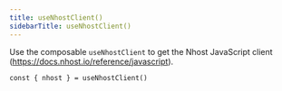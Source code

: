 ```yaml
---
title: useNhostClient()
sidebarTitle: useNhostClient()
---
```


Use the composable `useNhostClient` to get the Nhost JavaScript client (https://docs.nhost.io/reference/javascript).

```tsx
const { nhost } = useNhostClient()
```
